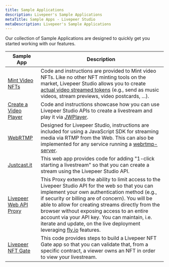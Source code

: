 ```yaml
---
title: Sample Applications
description: Livepeer's Sample Applications
metaTitle: Sample Apps - Livepeer Studio
metaDescription: Livepeer's Sample Applications
---
```



Our collection of Sample Applications are designed to quickly get you started working with our features.

| Sample App                                                                                                | Description | 
| -------------------------------------------------------------------------------------------------------------- | ---------- | 
| [Mint Video NFTs](https://github.com/codentell/video-nft-sample)  |  Code and instructions are provided to Mint video NFTs. Like no other NFT minting tools on the market, Livepeer Studio allows you to create [actual video streamed tokens](https://testnets.opensea.io/collection/video-nft-tuc15yxbvi) (e.g., send as music videos, stream previews, video postcards, ...).                 |                                                                             |
| [Create a Video Player](https://github.com/livepeer/livepeer-jwplayer-demo) |     Code and instructions showcase how you can use Livepeer Studio APIs to create a livestream and play it via [JWPlayer](https://github.com/livepeer/livepeer-jwplayer-demo).     |                                        |
| [WebRTMP](https://github.com/livepeer/webrtmp-sdk ) |  Designed for Livepeer Studio, instructions are included for using a JavaScript SDK for streaming media via RTMP from the Web. This can also be implemented for any service running a [webrtmp-server](https://github.com/livepeer/webrtmp-sdk ). | 
| [Justcast.it](https://github.com/victorges/justcast.it) | This web app provides code for adding "1-click starting a livestream" so that you can create a stream using the Livepeer Studio API.  |
| [Livepeer Web API Proxy](https://github.com/victorges/livepeer-web-api-proxy) | This Proxy extends the ability to limit access to the Livepeer Studio API for the web so that you can implement your own authentication method (e.g., if security or billing are of concern). You will be able to allow for creating streams directly from the browser without exposing access to an entire account via your API key. You can maintain, i.e. iterate and update, on the live deployment leveraging [fly.io](https://fly.io/) features. | 
| [Livepeer NFT Gate](https://github.com/livepeer/livepeer-nft-gate-example) | This code provides steps to build a Livepeer NFT Gate app so that you can validate that, from a specific contract, a viewer owns an NFT in order to view your livestream. |
